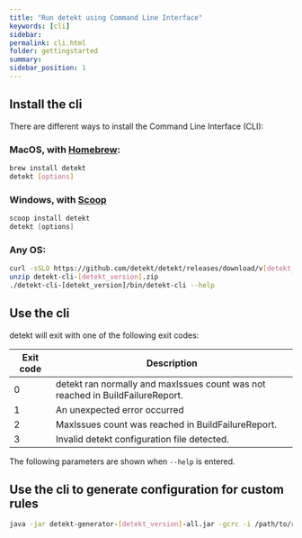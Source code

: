 ```yaml
---
title: "Run detekt using Command Line Interface"
keywords: [cli]
sidebar:
permalink: cli.html
folder: gettingstarted
summary:
sidebar_position: 1
---
```



## Install the cli

There are different ways to install the Command Line Interface (CLI):

### MacOS, with [Homebrew](https://brew.sh/):

```sh
brew install detekt
detekt [options]
```

### Windows, with [Scoop](https://scoop.sh/)

```powershell
scoop install detekt
detekt [options]
```

### Any OS:

```sh
curl -sSLO https://github.com/detekt/detekt/releases/download/v[detekt_version]/detekt-cli-[detekt_version].zip
unzip detekt-cli-[detekt_version].zip
./detekt-cli-[detekt_version]/bin/detekt-cli --help
```

## Use the cli

detekt will exit with one of the following exit codes:

| Exit code | Description                                                                    |
| --------- | ------------------------------------------------------------------------------ |
| 0         | detekt ran normally and maxIssues count was not reached in BuildFailureReport. |
| 1         | An unexpected error occurred                                                   |
| 2         | MaxIssues count was reached in BuildFailureReport.                             |
| 3         | Invalid detekt configuration file detected.                                    |

The following parameters are shown when `--help` is entered.

<CliOptions />

## Use the cli to generate configuration for custom rules

<CliGeneratorOptions />

```sh
java -jar detekt-generator-[detekt_version]-all.jar -gcrc -i /path/to/rule1, /path/to/rule2
```
